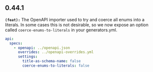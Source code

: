 ## 0.44.1
**`(feat):`** The OpenAPI importer used to try and coerce all enums into a literals.
In some cases this is not desirable, so we now expose an option called
`coerce-enums-to-literals` in your generators.yml.

```yml generators.yml
api:
  specs:
    - openapi: ../openapi.json
      overrides: ../openapi-overrides.yml
      settings:
        title-as-schema-name: false
        coerce-enums-to-literals: false
```


